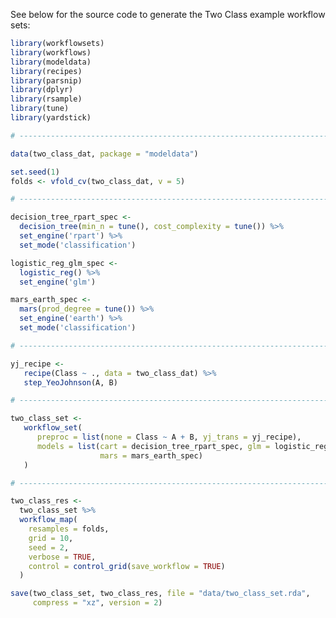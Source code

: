 See below for the source code to generate the Two Class example workflow sets:

```r
library(workflowsets)
library(workflows)
library(modeldata)
library(recipes)
library(parsnip)
library(dplyr)
library(rsample)
library(tune)
library(yardstick)

# ------------------------------------------------------------------------------

data(two_class_dat, package = "modeldata")

set.seed(1)
folds <- vfold_cv(two_class_dat, v = 5)

# ------------------------------------------------------------------------------

decision_tree_rpart_spec <-
  decision_tree(min_n = tune(), cost_complexity = tune()) %>%
  set_engine('rpart') %>%
  set_mode('classification')

logistic_reg_glm_spec <-
  logistic_reg() %>%
  set_engine('glm')

mars_earth_spec <-
  mars(prod_degree = tune()) %>%
  set_engine('earth') %>%
  set_mode('classification')

# ------------------------------------------------------------------------------

yj_recipe <-
   recipe(Class ~ ., data = two_class_dat) %>%
   step_YeoJohnson(A, B)

# ------------------------------------------------------------------------------

two_class_set <-
   workflow_set(
      preproc = list(none = Class ~ A + B, yj_trans = yj_recipe),
      models = list(cart = decision_tree_rpart_spec, glm = logistic_reg_glm_spec,
                    mars = mars_earth_spec)
   )

# ------------------------------------------------------------------------------

two_class_res <-
  two_class_set %>%
  workflow_map(
    resamples = folds,
    grid = 10,
    seed = 2,
    verbose = TRUE,
    control = control_grid(save_workflow = TRUE)
  )
```

```r
save(two_class_set, two_class_res, file = "data/two_class_set.rda",
     compress = "xz", version = 2)
```
